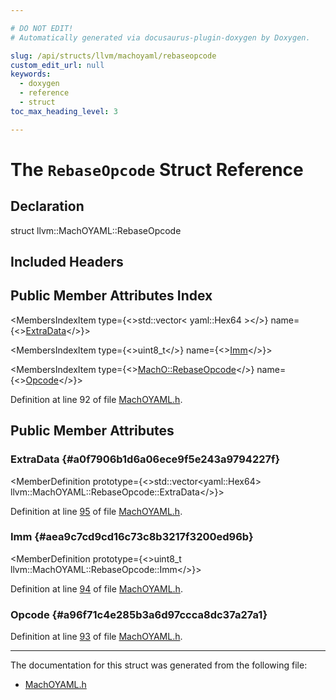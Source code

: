 ```yaml
---

# DO NOT EDIT!
# Automatically generated via docusaurus-plugin-doxygen by Doxygen.

slug: /api/structs/llvm/machoyaml/rebaseopcode
custom_edit_url: null
keywords:
  - doxygen
  - reference
  - struct
toc_max_heading_level: 3

---
```





# The `RebaseOpcode` Struct Reference

<DoxygenPage pluginConfig={pluginConfig}>



## Declaration

<CodeBlock>struct llvm::MachOYAML::RebaseOpcode</CodeBlock>

## Included Headers

<IncludesList>
<IncludesListItem
  filePath="llvm/ObjectYAML/MachOYAML.h"
  permalink="/docs/api/files/include/include/llvm/include/llvm/objectyaml/machoyaml-h"
  isLocal="true" />
</IncludesList>

## Public Member Attributes Index

<MembersIndex>

<MembersIndexItem
  type={<>std::vector&lt; yaml::Hex64 &gt;</>}
  name={<><a href="#a0f7906b1d6a06ece9f5e243a9794227f">ExtraData</a></>}>
</MembersIndexItem>

<MembersIndexItem
  type={<>uint8&#95;t</>}
  name={<><a href="#aea9c7cd9cd16c73c8b3217f3200ed96b">Imm</a></>}>
</MembersIndexItem>

<MembersIndexItem
  type={<><a href="/docs/api/namespaces/llvm/macho/#aa803820fbfc0c23ac581b08191cdf4d2">MachO::RebaseOpcode</a></>}
  name={<><a href="#a96f71c4e285b3a6d97ccca8dc37a27a1">Opcode</a></>}>
</MembersIndexItem>

</MembersIndex>


Definition at line 92 of file <a href="/docs/api/files/include/include/llvm/include/llvm/objectyaml/machoyaml-h">MachOYAML.h</a>.

<SectionDefinition>

## Public Member Attributes

### ExtraData {#a0f7906b1d6a06ece9f5e243a9794227f}

<MemberDefinition
  prototype={<>std::vector&lt;yaml::Hex64&gt; llvm::MachOYAML::RebaseOpcode::ExtraData</>}>

Definition at line <a href="/docs/api/files/include/include/llvm/include/llvm/objectyaml/machoyaml-h/#l00095">95</a> of file <a href="/docs/api/files/include/include/llvm/include/llvm/objectyaml/machoyaml-h">MachOYAML.h</a>.
</MemberDefinition>

### Imm {#aea9c7cd9cd16c73c8b3217f3200ed96b}

<MemberDefinition
  prototype={<>uint8&#95;t llvm::MachOYAML::RebaseOpcode::Imm</>}>

Definition at line <a href="/docs/api/files/include/include/llvm/include/llvm/objectyaml/machoyaml-h/#l00094">94</a> of file <a href="/docs/api/files/include/include/llvm/include/llvm/objectyaml/machoyaml-h">MachOYAML.h</a>.
</MemberDefinition>

### Opcode {#a96f71c4e285b3a6d97ccca8dc37a27a1}

<MemberDefinition
  prototype="MachO::RebaseOpcode llvm::MachOYAML::RebaseOpcode::Opcode">

Definition at line <a href="/docs/api/files/include/include/llvm/include/llvm/objectyaml/machoyaml-h/#l00093">93</a> of file <a href="/docs/api/files/include/include/llvm/include/llvm/objectyaml/machoyaml-h">MachOYAML.h</a>.
</MemberDefinition>

</SectionDefinition>

<hr/>

The documentation for this struct was generated from the following file:

<ul>
<li><a href="/docs/api/files/include/include/llvm/include/llvm/objectyaml/machoyaml-h">MachOYAML.h</a></li>
</ul>

</DoxygenPage>
